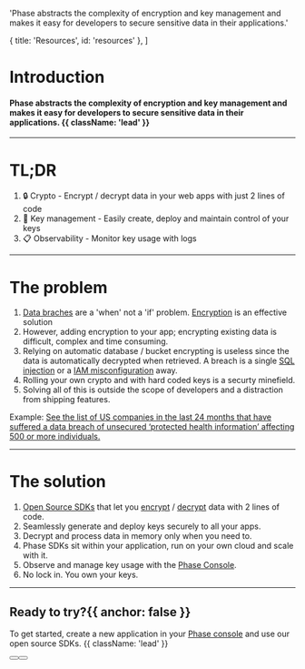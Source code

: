 
  'Phase abstracts the complexity of encryption and key management and makes it easy for developers to secure sensitive data in their applications.'

  { title: 'Resources', id: 'resources' },
]

<HeroPattern />

# Introduction
#### Phase abstracts the complexity of encryption and key management and makes it easy for developers to secure sensitive data in their applications. {{ className: 'lead' }}

---
# TL;DR
1. 🔒 Crypto - Encrypt / decrypt data in your web apps with just 2 lines of code
2. 🔑 Key management - Easily create, deploy and maintain control of your keys
3. 📋 Observability - Monitor key usage with logs
---
# The problem
1. [Data braches](https://ocrportal.hhs.gov/ocr/breach/breach_report.jsf) are a 'when' not a 'if' problem. [Encryption](https://owasp.org/Top10/A02_2021-Cryptographic_Failures) is an effective solution
2. However, adding encryption to your app; encrypting existing data is difficult, complex and time consuming.
3. Relying on automatic database / bucket encrypting is useless since the data is automatically decrypted when retrieved. A breach is a single [SQL injection](https://owasp.org/Top10/A02_2021-Cryptographic_Failures/#example-attack-scenarios) or a [IAM misconfiguration](https://github.com/nagwww/s3-leaks) away.
4. Rolling your own crypto and with hard coded keys is a securty minefield.
5. Solving all of this is outside the scope of developers and a distraction from shipping features.

Example: [See the list of US companies in the last 24 months that have suffered a data breach of unsecured ‘protected health information’ affecting 500 or more individuals.](https://ocrportal.hhs.gov/ocr/breach/breach_report.jsf)

---
# The solution
1. [Open Source SDKs](/sdks) that let you [encrypt](/encrypt) / [decrypt](/decrypt) data with 2 lines of code.
2. Seamlessly generate and deploy keys securely to all your apps.
3. Decrypt and process data in memory only when you need to.
4. Phase SDKs sit within your application, run on your own cloud and scale with it.
5. Observe and manage key usage with the [Phase Console](/quickstart).
6. No lock in. You own your keys.

---

## Ready to try?{{ anchor: false }}



To get started, create a new application in your [Phase console](https://console.phase.dev) and use our open source SDKs. {{ className: 'lead' }}

<div className="not-prose mb-16 mt-6 flex gap-3">
  <Button href="/quickstart" arrow="right" children="🚀 Quickstart" />
  <Button href="/sdks" variant="outline" children="Explore SDKs" />
</div>

<Resources />
